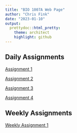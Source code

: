 ```yaml
---
title: "BIO 1007A Web Page"
author: "Chris Fink"
date: "2023-01-10"
output:
  prettydoc::html_pretty:
    theme: architect
    highlight: github
---
```


## Daily Assignments

[Assignment 1](Assignment-1.html)

[Assignment 2](Assignment-2.html)

[Assignment 3](Assignment-3.html)

[Assignment 4](Assignment-4.html)

## Weekly Assignments  

[Weekly Assignment 1](Weekly-Assignment-1)
